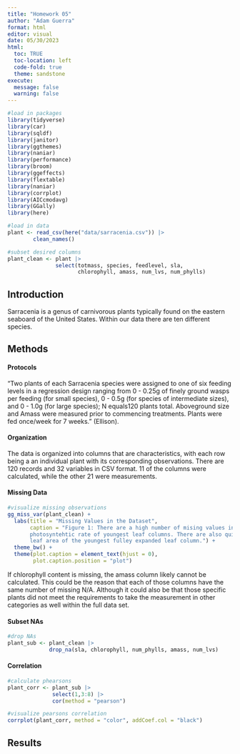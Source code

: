 ```yaml
---
title: "Homework 05"
author: "Adam Guerra"
format: html
editor: visual
date: 05/30/2023
html: 
  toc: TRUE
  toc-location: left
  code-fold: true
  theme: sandstone
execute: 
  message: false
  warning: false
---
```


```r
#load in packages
library(tidyverse)
library(car)
library(sqldf)
library(janitor)
library(ggthemes)
library(naniar)
library(performance)
library(broom)
library(ggeffects)
library(flextable)
library(naniar)
library(corrplot)
library(AICcmodavg)
library(GGally)
library(here)

#load in data
plant <- read_csv(here("data/sarracenia.csv")) |> 
        clean_names()

#subset desired columns
plant_clean <- plant |> 
               select(totmass, species, feedlevel, sla, 
                      chlorophyll, amass, num_lvs, num_phylls)
```

## Introduction

Sarracenia is a genus of carnivorous plants typically found on the eastern seaboard of the United States. Within our data there are ten different species.

## Methods

#### Protocols

"Two plants of each Sarracenia species were assigned to one of six feeding levels in a regression design ranging from 0 - 0.25g of finely ground wasps per feeding (for small species), 0 - 0.5g (for species of intermediate sizes), and 0 - 1.0g (for large species); N equals120 plants total. Aboveground size and Amass were measured prior to commencing treatments. Plants were fed once/week for 7 weeks." (Ellison).

#### Organization

The data is organized into columns that are characteristics, with each row being a an individual plant with its corresponding observations. There are 120 records and 32 variables in CSV format. 11 of the columns were calculated, while the other 21 were measurements.

#### Missing Data

```r
#visualize missing observations
gg_miss_var(plant_clean) +
  labs(title = "Missing Values in the Dataset", 
       caption = "Figure 1: There are a high number of mising values in the chlorophyll content and mass-based light-saturated 
       photosyntehtic rate of youngest leaf columns. There are also quite a few values missing from the specific 
       leaf area of the youngest fulley expanded leaf column.") +
  theme_bw() +
  theme(plot.caption = element_text(hjust = 0),
        plot.caption.position = "plot")
```

If chlorophyll content is missing, the amass column likely cannot be calculated. This could be the reason that each of those columns have the same number of missing N/A. Although it could also be that those specific plants did not meet the requirements to take the measurement in other categories as well within the full data set.

#### Subset NAs

```r
#drop NAs
plant_sub <- plant_clean |> 
             drop_na(sla, chlorophyll, num_phylls, amass, num_lvs)
```

#### Correlation

```r
#calculate phearsons
plant_corr <- plant_sub |> 
              select(1,3:8) |> 
              cor(method = "pearson")

#visualize pearsons correlation 
corrplot(plant_corr, method = "color", addCoef.col = "black")
```

## Results
